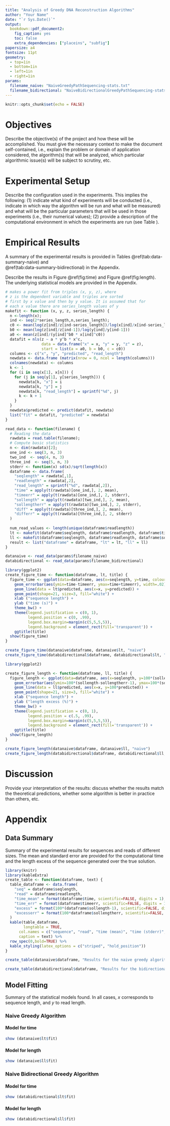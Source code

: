 ```yaml
---
title: "Analysis of Greedy DNA Reconstruction Algorithms"
author: "Your Name"
date: "`r Sys.Date()`"
output:
  bookdown::pdf_document2:
    fig_caption: yes
    toc: false
    extra_dependencies: ["placeins", "subfig"]
papersize: a4
fontsize: 11pt
geometry:
  - top=1in
  - bottom=1in
  - left=1in
  - right=1in
params:
  filename_naive: "NaiveGreedyPathSequencing-stats.txt"
  filename_bidirectional: "NaiveBidirectionalGreedyPathSequencing-stats.txt"
---
```


```r
knitr::opts_chunk$set(echo = FALSE)
```

# Objectives

Describe the objective(s) of the project and how these will be accomplished. You must give the necessary context to make the document self-contained, i.e., explain the problem or domain of application considered, the algorithm(s) that will be analyzed, which particular algorithmic issue(s) will be subject to scrutiny, etc.

# Experimental Setup

Describe the configuration used in the experiments. This implies the following: (1) indicate what kind of experiments will be conducted (i.e., indicate in which way the algorithm will be run and what will be measured) and what will be the particular parameters that will be used in those experiments (i.e., their numerical values); (2) provide a description of the computational environment in which the experiments are run (see Table \ref{tab:conf}).

\begin{table}[!h]
\caption{Computational environment considered.}
\begin{tabular}{lp{0.8\linewidth}}
\hline
CPU       & Write here your Processor specs, RAM \\
OS        & Write here your Operating system name and version\\
Java      & Write here your Java version\\
\hline
\end{tabular}
\label{tab:conf}
\end{table}


# Empirical Results

A summary of the experimental results is provided in Tables \@ref(tab:data-summary-naive) and  
\@ref(tab:data-summary-bidirectional) in the Appendix.

Describe the results in Figure \@ref(fig:time) and Figure \@ref(fig:length). The underlying
statistical models are provided in the Appendix.

```r
# makes a power fit from triples (x, y, z), where 
# z is the dependent variable and triples are sorted
# first by x value and then by y value. It is assumed that for 
# each x value there are series_length values of y
makefit <- function (x, y, z, series_length) {
  n <-length(x);
  ind <- seq(2*series_length,n,series_length);
  c0 <- mean(log(z[ind]/z[ind-series_length])/log(x[ind]/x[ind-series_length]))
  b0 <- mean(log(z[ind]/z[ind-1])/log(y[ind]/y[ind-1]))
  a0 <- mean(z[ind]/(y[ind]^b0 * x[ind]^c0))
  datafit = nls(z ~ a * y^b * x^c, 
                data = data.frame("x" = x, "y" = y, "z" = z), 
                start = list(a = a0, b = b0, c = c0))
  columns <- c("x", "y", "predicted", "read_length")
  newdata <- data.frame (matrix(nrow = 0, ncol = length(columns)))
  colnames(newdata) <- columns
  k <- 1
  for (i in seq(x[1], x[n])) {
    for (j in seq(y[1], y[series_length])) {
      newdata[k, "x"] = i
      newdata[k, "y"] = j
      newdata[k, "read_length"] = sprintf("%d", j)
      k <- k + 1
    }
  }
  newdata$predicted <- predict(datafit, newdata)
  list("fit" = datafit, "predicted" = newdata)
} 

read_data <- function(filename) {
  # Reading the data
  rawdata = read.table(filename);
  # Compute basic statistics 
  n <- dim(rawdata)[2];
  one_ind <- seq(3, n, 3)
  two_ind  <- seq(4, n, 3)
  three_ind  <- seq(5, n, 3)
  stderr <- function(x) sd(x)/sqrt(length(x))
  dataframe <- data.frame(
    "seqlength" = rawdata[,1],
    "readlength" = rawdata[,2],
    "read_length" = sprintf("%d", rawdata[,2]),
    "time" = apply(t(rawdata)[one_ind,], 2, mean),
    "timeerr" = apply(t(rawdata)[one_ind,], 2, stderr),
    "sollength" = apply(t(rawdata)[two_ind,], 2, mean),
    "sollengtherr" = apply(t(rawdata)[two_ind,], 2, stderr),
    "diff" = apply(t(rawdata)[three_ind,], 2, mean),
    "differr" = apply(t(rawdata)[three_ind,], 2, stderr)
  )
  
  num_read_values <- length(unique(dataframe$readlength))
  lt <- makefit(dataframe$seqlength, dataframe$readlength, dataframe$time, num_read_values)
  ll <- makefit(dataframe$seqlength, dataframe$readlength, dataframe$sollength-1, num_read_values)
  result <- list("dataframe" = dataframe, "lt" = lt, "ll" = ll)
}

datanaive <- read_data(params$filename_naive)
databidirectional <- read_data(params$filename_bidirectional)

```

```r
library(ggplot2)
create_figure_time <- function(dataframe, lt, title) {
  figure_time <- ggplot(data=dataframe, aes(x=seqlength, y=time, colour = read_length, group=read_length)) + 
    geom_errorbar(aes(ymin=time-timeerr, ymax=time+timeerr), width=.02) +
    geom_line(data = lt$predicted, aes(x=x, y=predicted)) +
    geom_point(shape=21, size=3, fill="white") +
    xlab ("sequence length") +
    ylab ("time (s)") +
    theme_bw() + 
    theme(legend.justification = c(0, 1), 
          legend.position = c(0, .99), 
          legend.box.margin=margin(c(5,5,5,5)),
          legend.background = element_rect(fill='transparent')) +
    ggtitle(title)
  show(figure_time)
}

create_figure_time(datanaive$dataframe, datanaive$lt, "naive")
create_figure_time(databidirectional$dataframe, databidirectional$lt, "bidirectional")

```


```r
library(ggplot2)

create_figure_length <- function(dataframe, ll, title) {
  figure_length <- ggplot(data=dataframe, aes(x=seqlength, y=100*(sollength-1), colour = read_length, group=read_length)) + 
    geom_errorbar(aes(ymin=100*(sollength-sollengtherr-1), ymax=100*(sollength+sollengtherr-1)), width=.02) +
    geom_line(data = ll$predicted, aes(x=x, y=100*predicted)) +
    geom_point(shape=21, size=3, fill="white") +
    xlab ("sequence length") +
    ylab ("length excess (%)") +
    theme_bw() + 
    theme(legend.justification = c(0, 1), 
          legend.position = c(.5, .99), 
          legend.box.margin=margin(c(5,5,5,5)),
          legend.background = element_rect(fill='transparent')) +
    ggtitle(title)
  show(figure_length)
}

create_figure_length(datanaive$dataframe, datanaive$ll, "naive")
create_figure_length(databidirectional$dataframe, databidirectional$ll, "bidirectional")

```


# Discussion

Provide your interpretation of the results: discuss whether the results match the theoretical predictions, whether some algorithm is better in practice than others, etc.

\FloatBarrier

\setcounter{section}{0}
\renewcommand{\thesection}{\Alph{section}}

# Appendix

## Data Summary 
Summary of the experimental results for sequences and reads of different sizes. The mean and standard error are provided for the computational time and the length excess of the sequence generated over the true solution.

```r
library(knitr)
library(kableExtra)
create_table <- function(dataframe, text) {
  table_dataframe <- data.frame(
    "seq" = dataframe$seqlength,
    "read" = dataframe$readlength,
    "time_mean" = format(dataframe$time, scientific=FALSE, digits = 1),
    "time_err" = format(dataframe$timeerr, scientific=FALSE, digits = 1),
    "excess" = format(100*(dataframe$sollength-1), scientific=FALSE, digits = 2),
    "excesserr" = format(100*dataframe$sollengtherr, scientific=FALSE, digits = 2)
  )
  kable(table_dataframe, 
        longtable = TRUE,
      col.names = c("sequence", "read", "time (mean)", "time (stderr)", "excess (mean)", "excess (stderr)"),  
      caption = text) %>%
  row_spec(0,bold=TRUE) %>%
  kable_styling(latex_options = c("striped", "hold_position"))
}

create_table(datanaive$dataframe, "Results for the naive greedy algorithm.") 

```

```r
create_table(databidirectional$dataframe, "Results for the bidirectional greedy algorithm.") 
```

## Model Fitting

Summary of the statistical models found. In all cases, $x$ corresponds to sequence length, and $y$ to read length.

### Naive Greedy Algorithm

#### Model for time

```r
show (datanaive$lt$fit)
```

#### Model for length

```r
show (datanaive$ll$fit)
```
  
### Naive Bidirectional Greedy Algorithm

#### Model for time

```r
show (databidirectional$lt$fit)
```

#### Model for length

```r
show (databidirectional$ll$fit)
```
